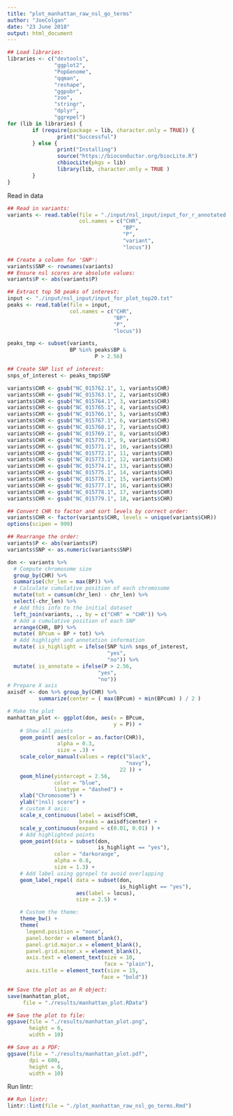 ```yaml
---
title: "plot_manhattan_raw_nsl_go_terms"
author: "JoeColgan"
date: "23 June 2018"
output: html_document
---
```


```r
## Load libraries:
libraries <- c("devtools",
               "ggplot2",
               "PopGenome",
               "qqman",
               "reshape",
               "ggpubr",
               "zoo",
               "stringr",
               "dplyr",
               "ggrepel")
for (lib in libraries) {
        if (require(package = lib, character.only = TRUE)) {
                print("Successful")
        } else {
                print("Installing")
                source("https://bioconductor.org/biocLite.R")
                chbiocLite(pkgs = lib)
                library(lib, character.only = TRUE )
        }
}
```

Read in data

```r
## Read in variants:
variants <- read.table(file = "./input/nsl_input/input_for_r_annotated.txt",
                       col.names = c("CHR",
                                     "BP",
                                     "P",
                                     "variant",
                                     "locus"))

## Create a column for 'SNP':
variants$SNP <- rownames(variants)
## Ensure nsl scores are absolute values:
variants$P <- abs(variants$P)

## Extract top 50 peaks of interest:
input <- "./input/nsl_input/input_for_plot_top20.txt"
peaks <- read.table(file = input,
                    col.names = c("CHR",
                                  "BP",
                                  "P",
                                  "locus"))

peaks_tmp <- subset(variants,
                    BP %in% peaks$BP &
                            P > 2.56)

## Create SNP list of interest:
snps_of_interest <- peaks_tmp$SNP

variants$CHR <- gsub("NC_015762.1", 1, variants$CHR)
variants$CHR <- gsub("NC_015763.1", 2, variants$CHR)
variants$CHR <- gsub("NC_015764.1", 3, variants$CHR)
variants$CHR <- gsub("NC_015765.1", 4, variants$CHR)
variants$CHR <- gsub("NC_015766.1", 5, variants$CHR)
variants$CHR <- gsub("NC_015767.1", 6, variants$CHR)
variants$CHR <- gsub("NC_015768.1", 7, variants$CHR)
variants$CHR <- gsub("NC_015769.1", 8, variants$CHR)
variants$CHR <- gsub("NC_015770.1", 9, variants$CHR)
variants$CHR <- gsub("NC_015771.1", 10, variants$CHR)
variants$CHR <- gsub("NC_015772.1", 11, variants$CHR)
variants$CHR <- gsub("NC_015773.1", 12, variants$CHR)
variants$CHR <- gsub("NC_015774.1", 13, variants$CHR)
variants$CHR <- gsub("NC_015775.1", 14, variants$CHR)
variants$CHR <- gsub("NC_015776.1", 15, variants$CHR)
variants$CHR <- gsub("NC_015777.1", 16, variants$CHR)
variants$CHR <- gsub("NC_015778.1", 17, variants$CHR)
variants$CHR <- gsub("NC_015779.1", 18, variants$CHR)

## Convert CHR to factor and sort levels by correct order:
variants$CHR <- factor(variants$CHR, levels = unique(variants$CHR))
options(scipen = 999)

## Rearrange the order:
variants$P <- abs(variants$P)
variants$SNP <- as.numeric(variants$SNP)

don <- variants %>%
  # Compute chromosome size
  group_by(CHR) %>%
  summarise(chr_len = max(BP)) %>%
  # Calculate cumulative position of each chromosome
  mutate(tot = cumsum(chr_len) - chr_len) %>%
  select(-chr_len) %>%
  # Add this info to the initial dataset
  left_join(variants, ., by = c("CHR" = "CHR")) %>%
  # Add a cumulative position of each SNP
  arrange(CHR, BP) %>%
  mutate( BPcum = BP + tot) %>%
  # Add highlight and annotation information
  mutate( is_highlight = ifelse(SNP %in% snps_of_interest,
                                "yes",
                                "no")) %>%
  mutate( is_annotate = ifelse(P > 2.56,
                             "yes",
                             "no"))
# Prepare X axis
axisdf <- don %>% group_by(CHR) %>%
          summarize(center = ( max(BPcum) + min(BPcum) ) / 2 )

# Make the plot
manhattan_plot <- ggplot(don, aes(x = BPcum,
                                  y = P)) +
    # Show all points
    geom_point( aes(color = as.factor(CHR)),
                alpha = 0.3,
                size = .3) +
    scale_color_manual(values = rep(c("black",
                                      "navy"),
                                    22 )) +
    geom_hline(yintercept = 2.56,
               color = "blue",
               linetype = "dashed") +
    xlab("Chromosome") +
    ylab("|nsl| score") +
    # custom X axis:
    scale_x_continuous(label = axisdf$CHR,
                       breaks = axisdf$center) +
    scale_y_continuous(expand = c(0.01, 0.01) ) +
    # Add highlighted points
    geom_point(data = subset(don,
                             is_highlight == "yes"),
               color = "darkorange",
               alpha = 0.8,
               size = 1.3) +
    # Add label using ggrepel to avoid overlapping
    geom_label_repel( data = subset(don,
                                    is_highlight == "yes"),
                      aes(label = locus),
                      size = 2.5) +

    # Custom the theme:
    theme_bw() +
    theme(
      legend.position = "none",
      panel.border = element_blank(),
      panel.grid.major.x = element_blank(),
      panel.grid.minor.x = element_blank(),
      axis.text = element_text(size = 10,
                               face = "plain"),
      axis.title = element_text(size = 15,
                              face = "bold"))

## Save the plot as an R object:
save(manhattan_plot,
     file = "./results/manhattan_plot.RData")

## Save the plot to file:
ggsave(file = "./results/manhattan_plot.png",
       height = 6,
       width = 10)

## Save as a PDF:
ggsave(file = "./results/manhattan_plot.pdf",
       dpi = 600,
       height = 6,
       width = 10)
```

Run lintr:

```r
## Run lintr:
lintr::lint(file = "./plot_manhattan_raw_nsl_go_terms.Rmd")
```
